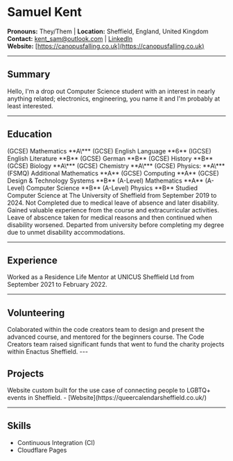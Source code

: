 
# Samuel Kent

**Pronouns:** They/Them | **Location:** Sheffield, England, United Kingdom <br/>
**Contact:** [kent_sam@outlook.com](mailto:kent_sam@outlook.com) | [LinkedIn](www.linkedin.com/in/kent-samuel) <br/>
**Website:** [https://canopusfalling.co.uk](https://canopusfalling.co.uk)

---

## Summary

Hello, I'm a drop out Computer Science student with an interest in nearly anything related; electronics, engineering, you name it and I'm probably at least interested.

---

## Education

<Timeline>
  <TimelineElement
    start="Sep 2008"
    end="Jun 2019"
    title="Bedford Modern School"
  ></TimelineElement>
  <TimelineElement start="June 2016">
    <Chip>(GCSE) Mathematics **A\***</Chip>
  </TimelineElement>
  <TimelineElement start="June 2017">
    <Chip>(GCSE) English Language **6**</Chip>
    <Chip>(IGCSE) English Literature **B**</Chip>
    <Chip>(GCSE) German **B**</Chip>
    <Chip>(GCSE) History **B**</Chip>
    <Chip>(GCSE) Biology **A\***</Chip>
    <Chip>(GCSE) Chemistry **A\***</Chip>
    <Chip>(GCSE) Physics: **A\***</Chip>
    <Chip>(FSMQ) Additional Mathematics **A**</Chip>
    <Chip>(GCSE) Computing **A**</Chip>
    <Chip>(GCSE) Design & Technology Systems **B**</Chip>
  </TimelineElement>
  <TimelineElement start="June 2019">
    <Chip>(A-Level) Mathematics **A**</Chip>
    <Chip>(A-Level) Computer Science **B**</Chip>
    <Chip>(A-Level) Physics **B**</Chip>
  </TimelineElement>
  <TimelineElement
    start="Sep 2019"
    end="Dec 2023"
    title="Bachelor of Science (BSC), Computer Science"
  >
    Studied Computer Science at The University of Sheffield from September 2019
    to 2024. Not Completed due to medical leave of absence and later disability.
    Gained valuable experience from the course and extracurricular activities.
  </TimelineElement>
  <TimelineElement start="Dec 2021" end="Sept 2023">
    Leave of abscence taken for medical reasons and then continued when
    disability worsened.
  </TimelineElement>
  <TimelineElement start="Dec 2023">
    Departed from university before completing my degree due to unmet disability
    accommodations.
  </TimelineElement>
</Timeline>

---

## Experience

<Timeline>
  <TimelineElement
    start="Sep 2021"
    end="Feb 2022"
    title="Residence Life Mentor"
  >
    Worked as a Residence Life Mentor at UNICUS Sheffield Ltd from September
    2021 to February 2022.
  </TimelineElement>
</Timeline>

---

## Volunteering

<Timeline>
  <TimelineElement
    start="Jan 2021"
    end="Jan 2022"
    title="Head Program Developer"
  >
    Colaborated within the code creators team to design and present the advanced
    course, and mentored for the beginners course. The Code Creators team raised
    significant funds that went to fund the charity projects within Enactus
    Sheffield.
  </TimelineElement>
</Timeline>
---

## Projects

<Timeline>
  <TimelineElement
    start="Jun 2023"
    end="present"
    title="Queer Calendar Sheffield"
  >
    Website custom built for the use case of connecting people to LGBTQ+ events
    in Sheffield. - [Website](https://queercalendarsheffield.co.uk/)
  </TimelineElement>
</Timeline>

---

## Skills

- Continuous Integration (CI)
- Cloudflare Pages

